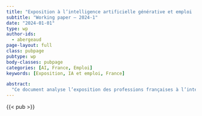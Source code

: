 ```yaml
---
title: "Exposition à l’intelligence artificielle générative et emploi : une application à la classification socio-professionnelle française"
subtitle: "Working paper — 2024-1"
date: "2024-01-01"
type: wp
author-ids:
  - abergeaud
page-layout: full
class: pubpage 
pubtype: wp
body-classes: pubpage
categories: [AI, France, Emploi]
keywords: [Exposition, IA et emploi, France]

abstract: 
  "Ce document analyse l’exposition des professions françaises à l’intelligence artificielle générative à travers la nomenclature socio-professionnelle. En mobilisant les données O*NET et un protocole d’évaluation par GPT-4, il propose deux indices : substituabilité et complémentarité. Les résultats mettent en évidence une forte hétérogénéité entre métiers, avec une exposition accrue pour les professions les plus qualifiées. Cette approche permet de mieux cerner risques d’automatisation et opportunités de complémentarité, et souligne la nécessité d’intégrer coûts d’adoption et transformations endogènes pour anticiper les impacts sur l’emploi."
---
```


{{< pub >}}
